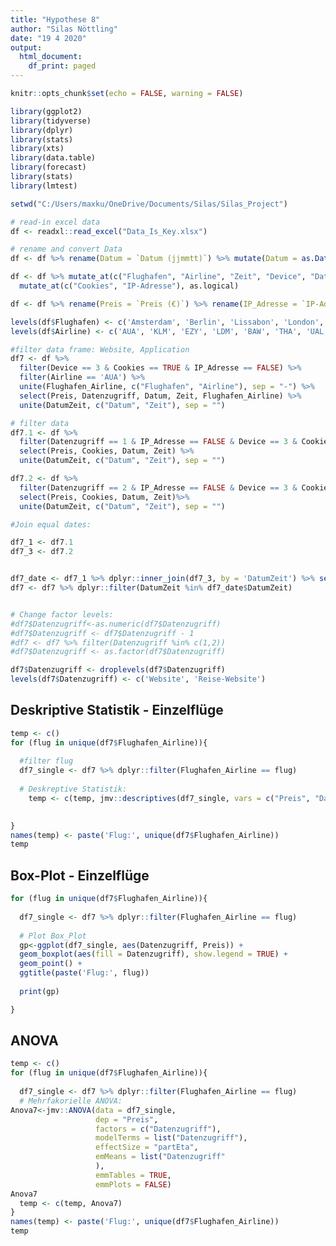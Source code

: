 ```yaml
---
title: "Hypothese 8"
author: "Silas Nöttling"
date: "19 4 2020"
output:
  html_document:
    df_print: paged
---
```


```r
knitr::opts_chunk$set(echo = FALSE, warning = FALSE)
```

```r
library(ggplot2)
library(tidyverse)
library(dplyr)
library(stats)
library(xts)
library(data.table)
library(forecast)
library(stats)
library(lmtest)
```

```r
setwd("C:/Users/maxku/OneDrive/Documents/Silas/Silas_Project")
```

```r
# read-in excel data
df <- readxl::read_excel("Data_Is_Key.xlsx")
```

```r
# rename and convert Data
df <- df %>% rename(Datum = `Datum (jjmmtt)`) %>% mutate(Datum = as.Date(Datum, format = "%y%m%d"))

df <- df %>% mutate_at(c("Flughafen", "Airline", "Zeit", "Device", "Datenzugriff"), as.factor) %>% 
  mutate_at(c("Cookies", "IP-Adresse"), as.logical)

df <- df %>% rename(Preis = `Preis (€)`) %>% rename(IP_Adresse = `IP-Adresse`)

levels(df$Flughafen) <- c('Amsterdam', 'Berlin', 'Lissabon', 'London', 'Bangkok', 'New York', 'Tokio')
levels(df$Airline) <- c('AUA', 'KLM', 'EZY', 'LDM', 'BAW', 'THA', 'UAL', 'ANA')
```

```r
#filter data frame: Website, Application
df7 <- df %>% 
  filter(Device == 3 & Cookies == TRUE & IP_Adresse == FALSE) %>% 
  filter(Airline == 'AUA') %>% 
  unite(Flughafen_Airline, c("Flughafen", "Airline"), sep = "-") %>% 
  select(Preis, Datenzugriff, Datum, Zeit, Flughafen_Airline) %>% 
  unite(DatumZeit, c("Datum", "Zeit"), sep = "")

# filter data
df7.1 <- df %>%
  filter(Datenzugriff == 1 & IP_Adresse == FALSE & Device == 3 & Cookies == TRUE) %>% 
  select(Preis, Cookies, Datum, Zeit) %>% 
  unite(DatumZeit, c("Datum", "Zeit"), sep = "")

df7.2 <- df %>%
  filter(Datenzugriff == 2 & IP_Adresse == FALSE & Device == 3 & Cookies == TRUE) %>% 
  select(Preis, Cookies, Datum, Zeit)%>% 
  unite(DatumZeit, c("Datum", "Zeit"), sep = "")

#Join equal dates:

df7_1 <- df7.1
df7_3 <- df7.2


df7_date <- df7_1 %>% dplyr::inner_join(df7_3, by = 'DatumZeit') %>% select(DatumZeit) %>% unique()
df7 <- df7 %>% dplyr::filter(DatumZeit %in% df7_date$DatumZeit)


# Change factor levels:
#df7$Datenzugriff<-as.numeric(df7$Datenzugriff)
#df7$Datenzugriff <- df7$Datenzugriff - 1
#df7 <- df7 %>% filter(Datenzugriff %in% c(1,2))
#df7$Datenzugriff <- as.factor(df7$Datenzugriff)

df7$Datenzugriff <- droplevels(df7$Datenzugriff)
levels(df7$Datenzugriff) <- c('Website', 'Reise-Website')

```



## Deskriptive Statistik - Einzelflüge
````r
temp <- c()
for (flug in unique(df7$Flughafen_Airline)){
  
  #filter flug
  df7_single <- df7 %>% dplyr::filter(Flughafen_Airline == flug)
  
  # Deskreptive Statistik:
    temp <- c(temp, jmv::descriptives(df7_single, vars = c("Preis", "Datenzugriff"), sd = TRUE, missing = TRUE, freq = FALSE))

  
}
names(temp) <- paste('Flug:', unique(df7$Flughafen_Airline))
temp
````

## Box-Plot - Einzelflüge
````r

for (flug in unique(df7$Flughafen_Airline)){
  
  df7_single <- df7 %>% dplyr::filter(Flughafen_Airline == flug)
  
  # Plot Box_Plot
  gp<-ggplot(df7_single, aes(Datenzugriff, Preis)) +
  geom_boxplot(aes(fill = Datenzugriff), show.legend = TRUE) +
  geom_point() +
  ggtitle(paste('Flug:', flug))
  
  print(gp)

}

````


## ANOVA
````r
temp <- c()
for (flug in unique(df7$Flughafen_Airline)){
  
  df7_single <- df7 %>% dplyr::filter(Flughafen_Airline == flug)
  # Mehrfakorielle ANOVA:
Anova7<-jmv::ANOVA(data = df7_single, 
                   dep = "Preis",
                   factors = c("Datenzugriff"),
                   modelTerms = list("Datenzugriff"),
                   effectSize = "partEta",
                   emMeans = list("Datenzugriff"
                   ),
                   emmTables = TRUE,
                   emmPlots = FALSE)
Anova7
  temp <- c(temp, Anova7)
}
names(temp) <- paste('Flug:', unique(df7$Flughafen_Airline))
temp
````


